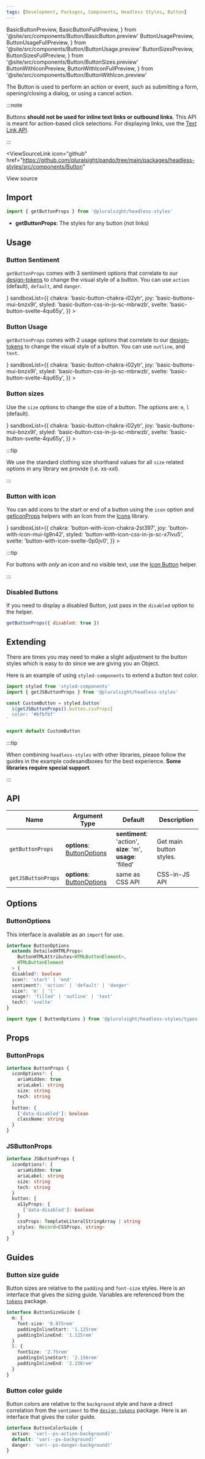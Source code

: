 ```yaml
---
tags: [Development, Packages, Components, Headless Styles, Button]
---
```


<!-- TODO: As of 2.0.0-beta.17 live-codeblock do not support imports. -->
<!-- Keep an eye out so we can kill the components we are importing in. -->
<!-- https://docusaurus.io/docs/markdown-features/code-blocks#imports -->

  BasicButtonPreview,
  BasicButtonFullPreview,
} from '@site/src/components/Button/BasicButton.preview'
  ButtonUsagePreview,
  ButtonUsageFullPreview,
} from '@site/src/components/Button/ButtonUsage.preview'
  ButtonSizesPreview,
  ButtonSizesFullPreview,
} from '@site/src/components/Button/ButtonSizes.preview'
  ButtonWithIconPreview,
  ButtonWithIconFullPreview,
} from '@site/src/components/Button/ButtonWithIcon.preview'

The Button is used to perform an action or event, such as submitting a form, opening/closing a dialog, or using a cancel action.

:::note

Buttons **should not be used for inline text links or outbound links**.
This API is meant for action-based click selections.
For displaying links, use the [Text Link API](./TextLink.mdx).

:::

<ViewSourceLink
  icon="github"
  href="https://github.com/pluralsight/pando/tree/main/packages/headless-styles/src/components/Button"
>
  View source
</ViewSourceLink>

## Import

```javascript
import { getButtonProps } from '@pluralsight/headless-styles'
```

- **getButtonProps**: The styles for any button (not links)

## Usage

### Button Sentiment

`getButtonProps` comes with 3 sentiment options that correlate to our [design-tokens](../tokens/intro.md#naming-convention) to change the visual style of a button. You can use `action` (default), `default`, and `danger`.

<BasicButton />
<LiveExampleTabs
  fullCode={<BasicButtonFullPreview />}
  sandboxList={{
    chakra: 'basic-button-chakra-i02ytr',
    joy: 'basic-buttons-mui-bnzx9l',
    styled: 'basic-button-css-in-js-sc-mbrwzb',
    svelte: 'basic-button-svelte-4qu65y',
  }}
>
  <BasicButtonPreview />
</LiveExampleTabs>

### Button Usage

`getButtonProps` comes with 2 usage options that correlate to our [design-tokens](../tokens/intro.md#naming-convention) to change the visual style of a button. You can use `outline`, and `text`.

<ButtonUsage />
<LiveExampleTabs
  fullCode={<ButtonUsageFullPreview />}
  sandboxList={{
    chakra: 'basic-button-chakra-i02ytr',
    joy: 'basic-buttons-mui-bnzx9l',
    styled: 'basic-button-css-in-js-sc-mbrwzb',
    svelte: 'basic-button-svelte-4qu65y',
  }}
>
  <ButtonUsagePreview />
</LiveExampleTabs>

### Button sizes

Use the `size` options to change the size of a button. The options are: `m`, `l` (default).

<ButtonSizes />
<LiveExampleTabs
  fullCode={<ButtonSizesFullPreview />}
  sandboxList={{
    chakra: 'basic-button-chakra-i02ytr',
    joy: 'basic-buttons-mui-bnzx9l',
    styled: 'basic-button-css-in-js-sc-mbrwzb',
    svelte: 'basic-button-svelte-4qu65y',
  }}
>
  <ButtonSizesPreview />
</LiveExampleTabs>

:::tip

We use the standard clothing size shorthand values for all `size` related options in any library we provide (i.e. xs-xxl).

:::

### Button with icon

You can add icons to the start or end of a button using the `icon` option and [getIconProps](./Icon.mdx) helpers with an Icon from the [Icons](../icons/intro.mdx) library.

<ButtonWithIcon />
<LiveExampleTabs
  fullCode={<ButtonWithIconFullPreview />}
  sandboxList={{
    chakra: 'button-with-icon-chakra-2st397',
    joy: 'button-with-icon-mui-lg9n42',
    styled: 'button-with-icon-css-in-js-sc-x7lvu5',
    svelte: 'button-with-icon-svelte-0p0jv0',
  }}
>
  <ButtonWithIconPreview />
</LiveExampleTabs>

:::tip

For buttons with _only_ an icon and no visible text, use the [Icon Button](./IconButton.mdx) helper.

:::

### Disabled Buttons

If you need to display a disabled Button, just pass in the `disabled` option to the helper.

```jsx title="Disabled Button example"
getButtonProps({ disabled: true })
```

## Extending

There are times you may need to make a slight adjustment to the button styles which is easy to do since we are giving you an Object.

Here is an example of using `styled-components` to extend a button text color.

```jsx title=page/Login/components/CustomButton.jsx
import styled from 'styled-components'
import { getJSButtonProps } from '@pluralsight/headless-styles'

const CustomButton = styled.button`
  ${getJSButtonProps().button.cssProps}
  color: '#bfbfbf'
`

export default CustomButton
```

:::tip

When combining `headless-styles` with other libraries, please follow the guides in the example codesandboxes for the best experience. **Some libraries require special support**.

:::

## API

| Name               | Argument Type                                | Default                                                                 | Description             |
| ------------------ | -------------------------------------------- | ----------------------------------------------------------------------- | ----------------------- |
| `getButtonProps`   | **options**: [ButtonOptions](#buttonoptions) | **sentiment**: 'action', <br />**size**: 'm', <br />**usage**: 'filled' | Get main button styles. |
| `getJSButtonProps` | **options**: [ButtonOptions](#buttonoptions) | same as CSS API                                                         | CSS-in-JS API           |

## Options

### ButtonOptions

This interface is available as an `import` for use.

```typescript
interface ButtonOptions
  extends DetailedHTMLProps<
    ButtonHTMLAttributes<HTMLButtonElement>,
    HTMLButtonElement
  > {
  disabled?: boolean
  icon?: 'start' | 'end'
  sentiment?: 'action' | 'default' | 'danger'
  size?: 'm' | 'l'
  usage?: 'filled' | 'outline' | 'text'
  tech?: 'svelte'
}
```

```typescript title="Import example"
import type { ButtonOptions } from '@pluralsight/headless-styles/types'
```

## Props

### ButtonProps

```typescript
interface ButtonProps {
  iconOptions?: {
    ariaHidden: true
    ariaLabel: string
    size: string
    tech: string
  }
  button: {
    ['data-disabled']: boolean
    className: string
  }
}
```

### JSButtonProps

```typescript
interface JSButtonProps {
  iconOptions?: {
    ariaHidden: true
    ariaLabel: string
    size: string
    tech: string
  }
  button: {
    a11yProps: {
      ['data-disabled']: boolean
    }
    cssProps: TemplateLiteralStringArray | string
    styles: Record<CSSProps, string>
  }
}
```

## Guides

### Button size guide

Button sizes are relative to the `padding` and `font-size` styles. Here is an interface that gives the sizing guide. Variables are referenced from the [`tokens`](../tokens/intro.md) package.

```typescript title="Example interface - does not exist in types"
interface ButtonSizeGuide {
  m: {
    font-size: '0.875rem'
    paddingInlineStart: '1.125rem'
    paddingInlineEnd: '1.125rem'
  }
  l: {
    fontSize: '2.75rem'
    paddingInlineStart: '2.156rem'
    paddingInlineEnd: '2.156rem'
  }
}
```

### Button color guide

Button colors are relative to the `background` style and have a direct correlation from the `sentiment` to the [`design-tokens`](../tokens/intro.md) package. Here is an interface that gives the color guide.

```typescript title="Example interface - does not exist in types"
interface ButtonColorGuide {
  action: 'var(--ps-action-background)'
  default: 'var(--ps-background)'
  danger: 'var(--ps-danger-background)'
}
```
